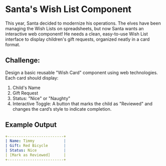 # Santa's Wish List Component

This year, Santa decided to modernize his operations. The elves have been managing the Wish Lists on spreadsheets, but now Santa wants an interactive web component! He needs a clean, easy-to-use Wish List interface to display children's gift requests, organized neatly in a card format.

## Challenge:
Design a basic reusable "Wish Card" component using web technologies. Each card should display:

1. Child's Name
2. Gift Request
3. Status: "Nice" or "Naughty"
4. Interactive Toggle: A button that marks the child as "Reviewed" and changes the card’s style to indicate completion.

## Example Output

```yaml
+-------------------------+
| Name: Timmy             |
| Gift: Red Bicycle       |
| Status: Nice            |
| [Mark as Reviewed]      |
+-------------------------+
```